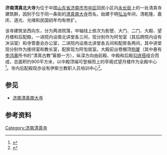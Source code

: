{{coord|36|39|39.34|N|117|00|12.98|E|region:CN_type:landmark|display=title}} 
{{文物保护单位
| 级别 = 市县级
| 省名 = 山东省
| 市/县名 = 济南市
| 图片 = [[File:The_North_Mosque_of_Jinan_2010-05.JPG|220px]]<br><small>济南清真北大寺正门，2010年5月</small>
| 名称 = 清真北大寺
| 编号 = 1-09
| 分类 = 古建筑
| 时代 = 清代
| 所在 = [[济南市|济南市]][[市中区_(济南市)|市中区]]回民小区内
| 登录 = 1979年9月
}}
'''济南清真北大寺'''为位于中国[[山东省|山东省]][[济南市|济南市]][[市中区_(济南市)|市中区]]回民小区内[[永长街|永长街]]上的一处清真寺建筑群，因别于位于同一条街的[[济南清真南大寺|清真南大寺]]而名，始建于明[[弘治|弘治]]年间，清乾隆、嘉庆、道光、光绪和民国初年均有修扩。

该寺建筑坐西向东，分为两进院落，中轴线上依次为影壁、大门、二门、大殿、望月楼和后配殿，一进院内设南北讲堂各三间，现分别作为阿訇室（其后跨院内设有沐浴室）和寺管委会办公室，二进院内设南北讲堂各五间和配房各两间，其中讲堂现分别作为接待室和教长室，配房现为阿訇居室。大殿前出卷棚顶[[抱厦|抱厦]]（其中悬有[[李鸿章|李鸿章]]所书的“清真古教”匾额一方），纵深方向由前殿、中殿和后殿[[勾连搭|勾连搭]]组合而成，总面积约900平方米，以中殿顶端可登梯而上的亭阁式望月楼作为全殿中心<ref>{{cite web|url=http://www.nidawu.com/newsdetail.php?list=2589&PHPSESSID=0b19321f67b014300d6d463741611e33|title=《济南清真北大寺》|accessdate=2011-11-21|work=|publisher=济南清真北大寺网站|deadurl=yes|archiveurl=https://web.archive.org/web/20100717161532/http://www.nidawu.com/newsdetail.php?list=2589&PHPSESSID=04cad9a5061fcfe0bff919c1b20a0e78|archivedate=2010-07-17}}</ref>。寺内后配殿现亦设有伊斯兰教职人员培训中心<ref>{{cite web|url=http://musilin.net.cn/2010/1228/60316.html|title=《济南清真北大寺和伊斯兰文化》|accessdate=2011-11-21|work=|publisher=中国清真网|deadurl=yes|archiveurl=https://web.archive.org/web/20111125033703/http://www.musilin.net.cn/2010/1228/60316.html|archivedate=2011-11-25}}</ref>。

== 参见 ==
*[[济南清真南大寺|济南清真南大寺]]

==参考资料 ==
{{reflist|2}}
{{shandong-stub}}
{{济南市文物保护单位}}
[[Category:济南清真寺|Category:济南清真寺]]